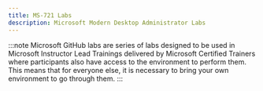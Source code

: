 ```yaml
---
title: MS-721 Labs
description: Microsoft Modern Desktop Administrator Labs
---
```



<Tabs>
  <TabItem label="Microsoft GitHub">

:::note 
Microsoft GitHub labs are series of labs designed to be used in Microsoft Instructor Lead Trainings delivered by Microsoft Certified Trainers where participants also have access to the environment to perform them. This means that for everyone else, it is necessary to bring your own environment to go through them. 
:::

  <CardGrid>
    <LinkCard title="Configure the lab environment" href="https://github.com/MicrosoftLearning/MS-721T00-Collaboration-Communications-Systems-Engineer/blob/main/Instructions/Labs/LAB_AK_01_prepare_lab_environment.md" /> 
    <LinkCard title="Configure your environment for Teams Phone" href="https://github.com/MicrosoftLearning/MS-721T00-Collaboration-Communications-Systems-Engineer/blob/main/Instructions/Labs/LAB_AK_02_configure_environment_teams_voice.md" /> 
    <LinkCard title="Expand your Teams Phone Environment to use Direct Routing" href="https://github.com/MicrosoftLearning/MS-721T00-Collaboration-Communications-Systems-Engineer/blob/main/Instructions/Labs/LAB_AK_03_expand_environment_direct_routing.md" /> 
    <LinkCard title="Manage your Teams Phone environment" href="https://github.com/MicrosoftLearning/MS-721T00-Collaboration-Communications-Systems-Engineer/blob/main/Instructions/Labs/LAB_AK_04_manage_teams_voice_environment.md" /> 
  </CardGrid>
  </TabItem>
</Tabs>
